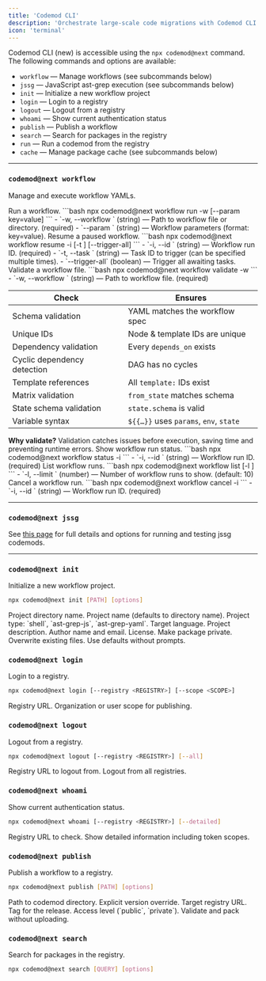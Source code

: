```yaml
---
title: 'Codemod CLI'
description: 'Orchestrate large-scale code migrations with Codemod CLI.'
icon: 'terminal'
---
```


Codemod CLI (new) is accessible using the `npx codemod@next` command. The following commands and options are available:

- `workflow` — Manage workflows (see subcommands below)
- `jssg` — JavaScript ast-grep execution (see subcommands below)
- `init` — Initialize a new workflow project
- `login` — Login to a registry
- `logout` — Logout from a registry
- `whoami` — Show current authentication status
- `publish` — Publish a workflow
- `search` — Search for packages in the registry
- `run` — Run a codemod from the registry
- `cache` — Manage package cache (see subcommands below)

---

### `codemod@next workflow`

Manage and execute workflow YAMLs.

<ResponseField name="workflow run">
  Run a workflow.
</ResponseField>
```bash
npx codemod@next workflow run -w <workflow.yaml|directory> [--param key=value]
```
- `-w, --workflow <PATH>` (string) — Path to workflow file or directory. (required)
- `--param <KEY=VALUE>` (string) — Workflow parameters (format: key=value).

<ResponseField name="workflow resume">
  Resume a paused workflow.
</ResponseField>
```bash
npx codemod@next workflow resume -i <ID> [-t <TASK>] [--trigger-all]
```
- `-i, --id <ID>` (string) — Workflow run ID. (required)
- `-t, --task <TASK>` (string) — Task ID to trigger (can be specified multiple times).
- `--trigger-all` (boolean) — Trigger all awaiting tasks.

<ResponseField name="workflow validate">
  Validate a workflow file.
</ResponseField>
```bash
npx codemod@next workflow validate -w <workflow.yaml>
```
- `-w, --workflow <FILE>` (string) — Path to workflow file. (required)

| Check                       | Ensures                                 |
|-----------------------------|-----------------------------------------|
| Schema validation           | YAML matches the workflow spec           |
| Unique IDs                  | Node & template IDs are unique           |
| Dependency validation       | Every `depends_on` exists                |
| Cyclic dependency detection | DAG has no cycles                        |
| Template references         | All `template:` IDs exist                |
| Matrix validation           | `from_state` matches schema              |
| State schema validation     | `state.schema` is valid                  |
| Variable syntax             | `${{…}}` uses `params`, `env`, `state`   |

<Info>
  <b>Why validate?</b> Validation catches issues before execution, saving time and preventing runtime errors.
</Info>

<ResponseField name="workflow status">
  Show workflow run status.
</ResponseField>
```bash
npx codemod@next workflow status -i <ID>
```
- `-i, --id <ID>` (string) — Workflow run ID. (required)

<ResponseField name="workflow list">
  List workflow runs.
</ResponseField>
```bash
npx codemod@next workflow list [-l <LIMIT>]
```
- `-l, --limit <LIMIT>` (number) — Number of workflow runs to show. (default: 10)

<ResponseField name="workflow cancel">
  Cancel a workflow run.
</ResponseField>
```bash
npx codemod@next workflow cancel -i <ID>
```
- `-i, --id <ID>` (string) — Workflow run ID. (required)

---

### `codemod@next jssg`

See [this page](/cli/jssg) for full details and options for running and testing jssg codemods.

---

### `codemod@next init`

Initialize a new workflow project.
```bash
npx codemod@next init [PATH] [options]
```
<ResponseField name="[PATH]" type="string">
  Project directory name.
</ResponseField>
<ResponseField name="--name <NAME>" type="string">
  Project name (defaults to directory name).
</ResponseField>
<ResponseField name="--project-type <PROJECT_TYPE>" type="string">
  Project type: `shell`, `ast-grep-js`, `ast-grep-yaml`.
</ResponseField>
<ResponseField name="--language <LANGUAGE>" type="string">
  Target language.
</ResponseField>
<ResponseField name="--description <DESCRIPTION>" type="string">
  Project description.
</ResponseField>
<ResponseField name="--author <AUTHOR>" type="string">
  Author name and email.
</ResponseField>
<ResponseField name="--license <LICENSE>" type="string">
  License.
</ResponseField>
<ResponseField name="--private" type="boolean">
  Make package private.
</ResponseField>
<ResponseField name="--force" type="boolean">
  Overwrite existing files.
</ResponseField>
<ResponseField name="--no-interactive" type="boolean">
  Use defaults without prompts.
</ResponseField>

### `codemod@next login`

Login to a registry.
```bash
npx codemod@next login [--registry <REGISTRY>] [--scope <SCOPE>]
```
<ResponseField name="--registry <REGISTRY>" type="string">
  Registry URL.
</ResponseField>
<ResponseField name="--scope <SCOPE>" type="string">
  Organization or user scope for publishing.
</ResponseField>

### `codemod@next logout`

Logout from a registry.
```bash
npx codemod@next logout [--registry <REGISTRY>] [--all]
```
<ResponseField name="--registry <REGISTRY>" type="string">
  Registry URL to logout from.
</ResponseField>
<ResponseField name="--all" type="boolean">
  Logout from all registries.
</ResponseField>

### `codemod@next whoami`

Show current authentication status.
```bash
npx codemod@next whoami [--registry <REGISTRY>] [--detailed]
```
<ResponseField name="--registry <REGISTRY>" type="string">
  Registry URL to check.
</ResponseField>
<ResponseField name="--detailed" type="boolean">
  Show detailed information including token scopes.
</ResponseField>

### `codemod@next publish`

Publish a workflow to a registry.
```bash
npx codemod@next publish [PATH] [options]
```
<ResponseField name="[PATH]" type="string">
  Path to codemod directory.
</ResponseField>
<ResponseField name="--version <VERSION>" type="string">
  Explicit version override.
</ResponseField>
<ResponseField name="--registry <REGISTRY>" type="string">
  Target registry URL.
</ResponseField>
<ResponseField name="--tag <TAG>" type="string">
  Tag for the release.
</ResponseField>
<ResponseField name="--access <ACCESS>" type="string">
  Access level (`public`, `private`).
</ResponseField>
<ResponseField name="--dry-run" type="boolean">
  Validate and pack without uploading.
</ResponseField>

### `codemod@next search`

Search for packages in the registry.
```bash
npx codemod@next search [QUERY] [options]
``` 